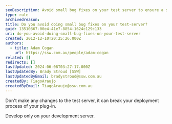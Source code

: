 ```yaml
---
seoDescription: Avoid small bug fixes on your test server to ensure a smooth deployment process and prevent errors.
type: rule
archivedreason:
title: Do you avoid doing small bug fixes on your test-server?
guid: 13510367-00e4-41e7-8854-1624c129c133
uri: do-you-avoid-doing-small-bug-fixes-on-your-test-server
created: 2012-12-10T20:25:26.000Z
authors:
  - title: Adam Cogan
    url: https://ssw.com.au/people/adam-cogan
related: []
redirects: []
lastUpdated: 2024-06-08T03:27:17.000Z
lastUpdatedBy: Brady Stroud [SSW]
lastUpdatedByEmail: bradystroud@ssw.com.au
createdBy: TiagoAraujo
createdByEmail: TiagoAraujo@ssw.com.au
---
```


Don't make any changes to the test server, it can break your deployment process of your plug-in.

Develop only on your development server.
